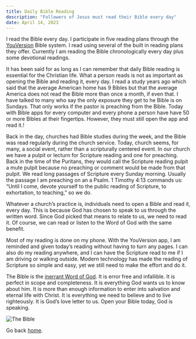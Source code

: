 ```yaml
---
title: Daily Bible Reading
description: "Followers of Jesus must read their Bible every day"
date: April 14, 2023
---
```

I read the Bible every day. I participate in five reading plans through the [YouVersion](https://www.youversion.com) Bible system. I read using several of the built in reading plans they offer.  Currently I am reading the Bible chronologically every day plus some devotional readings. 

It has been said for as long as I can remember that daily Bible reading is essential for the Christian life. What a person reads is not as important as opening the Bible and reading it, every day. I read a study years ago which said that the average American home has 9 Bibles but that the average America does not read the Bible more than once a month, if even that. I have talked to many who say the only exposure they get to he Bible is on Sundays. That only works if the pastor is preaching from the Bible. Today with Bible apps for every computer and every phone a person have have 50 or more Bibles at their fingertips. However, they must still open the app and read it.!

Back in the day, churches had Bible studies during the week, and the Bible was read regularly during the church service. Today, church seems, for many, a social event, rather than a scripturally centered event. In our church we have a pulpit or lecturn for Scripture reading and one for preaching. Back in the time of the Puritans, they would call the Scripture reading pulpit a mute pulpit because no preaching or comment would be made from that pulpit. We read long passages of Scripture every Sunday morning. Usually the passage I am preaching on an a Psalm. 1 Timothy 4:13 commands us: “Until I come, devote yourself to the public reading of Scripture, to exhortation, to teaching,” so we do.

Whatever a church’s practice is, individuals need to open a Bible and read it, every day. This is because God has chosen to speak to us through the written word. Since God picked that means to relate to us, we need to read it. Of course, we can read or listen to the Word of God with the same benefit. 

Most of my reading is done on my phone. With the YouVersion app, I am reminded and given today’s reading without having to turn any pages. I can also do my reading anywhere, and I can have the Scripture read to me if I am driving or walking outside. Modern technology has made the reading of Scripture so simple and easy, yet we still need to make the effort and do it. 

The Bible is the [inerrant Word of God](https://www.bible-researcher.com/chicago1.html). It is error free and infallible. It is perfect in scope and completeness. It is everything God wants us to know about him. It is more than enough information to enter into salvation and eternal life with Christ. It is everything we need to believe and to live righteously. It is God’s love letter to us. Open your Bible today, God is speaking.

![The Bible](/bible.jpg)


Go back [home](/).
